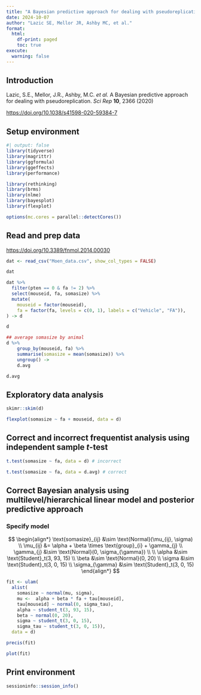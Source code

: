 ```yaml
---
title: "A Bayesian predictive approach for dealing with pseudoreplication"
date: 2024-10-07
author: "Lazic SE, Mellor JR, Ashby MC, et al."
format:
  html:
    df-print: paged
    toc: true
execute: 
  warning: false
---
```


## Introduction

Lazic, S.E., Mellor, J.R., Ashby, M.C. *et al.* A Bayesian predictive approach for dealing with pseudoreplication. *Sci Rep* **10**, 2366 (2020)

<https://doi.org/10.1038/s41598-020-59384-7>

## Setup environment

```r
#| output: false
library(tidyverse)
library(magrittr)
library(ggformula)
library(ggeffects)
library(performance)

library(rethinking)
library(brms)
library(nlme)
library(bayesplot)
library(flexplot)

options(mc.cores = parallel::detectCores())
```

## Read and prep data

<https://doi.org/10.3389/fnmol.2014.00030>

```r
dat <- read_csv("Moen_data.csv", show_col_types = FALSE)

dat
```

```r
dat %>%
  filter(pten == 0 & fa != 2) %>%
  select(mouseid, fa, somasize) %>%
  mutate(
    mouseid = factor(mouseid),
    fa = factor(fa, levels = c(0, 1), labels = c("Vehicle", "FA")),
) -> d

d
```

```r
## average somasize by animal
d %>%
    group_by(mouseid, fa) %>%
    summarise(somasize = mean(somasize)) %>%
    ungroup() ->
    d.avg

d.avg
```

## Exploratory data analysis

```r
skimr::skim(d)
```

```r
flexplot(somasize ~ fa + mouseid, data = d)
```

## Correct and incorrect frequentist analysis using independent sample *t*-test

```r
t.test(somasize ~ fa, data = d) # incorrect
```

```r
t.test(somasize ~ fa, data = d.avg) # correct
```

## Correct Bayesian analysis using multilevel/hierarchical linear model and posterior predictive approach

### Specify model

$$
\begin{align*}
\text{somasize}_{ij} &\sim \text{Normal}(\mu_{ij}, \sigma) \\
\mu_{ij} &= \alpha + \beta \times \text{group}_{i} + \gamma_{j} \\
\gamma_{j} &\sim \text{Normal}(0, \sigma_{\gamma}) \\
\\
\alpha &\sim \text{Student}_t(3, 93, 15) \\
\beta &\sim \text{Normal}(0, 20) \\
\sigma &\sim \text{Student}_t(3, 0, 15) \\
\sigma_{\gamma} &\sim \text{Student}_t(3, 0, 15)
\end{align*}
$$

```r
fit <- ulam(
  alist(
    somasize ~ normal(mu, sigma),
    mu <-  alpha + beta * fa + tau[mouseid],
    tau[mouseid] ~ normal(0, sigma_tau),
    alpha ~ student_t(3, 93, 15),
    beta ~ normal(0, 20),
    sigma ~ student_t(3, 0, 15),
    sigma_tau ~ student_t(3, 0, 15)),
  data = d)
```

```r
precis(fit)
```

```r
plot(fit)
```

## Print environment

```r
sessioninfo::session_info()
```
